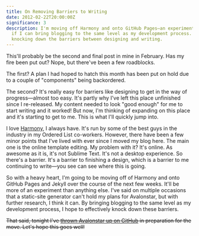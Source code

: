 ```yaml
---
title: On Removing Barriers to Writing
date: 2012-02-22T20:00:00Z
significance: 3
description: I'm moving off Harmony and onto GitHub Pages—an experiment to see
  if I can bring blogging to the same level as my development process. Here's to
  knocking down the barriers between designing and writing.
---
```


This'll probably be the second and final post in mine in February. Has my fire been put out? Nope, but there've been a few roadblocks.

The first? A plan I had hoped to hatch this month has been put on hold due to a couple of "components" being backordered.

The second? It's really easy for barriers like designing to get in the way of progress—almost too easy. It's partly why I've left this place unfinished since I re-released. My content needed to look "good enough" for me to start writing and it worked! But now, I'm thinking of expanding on this place and it's starting to get to me. This is what I'll quickly jump into.

I love [Harmony][1], I always have. It's run by some of the best guys in the industry in my Ordered List co-workers. However, there have been a few minor points that I've lived with ever since I moved my blog here. The main one is the online template editing. My problem with it? It's online. As awesome as it is, it's not Sublime Text. It's not a desktop experience. So there's a barrier. It's a barrier to finishing a design, which is a barrier to me continuing to write—you see can see where this is going.

So with a heavy heart, I'm going to be moving off of Harmony and onto GitHub Pages and Jekyll over the course of the next few weeks. It'll be more of an experiment than anything else. I've said on multiple occasions that a static-site generator can't hold my plans for Avalonstar, but with further research, I think it can. By bringing blogging to the same level as my development process, I hope to effectively knock down these barriers.

<del>That said, tonight I've [thrown Avalonstar up on GitHub][2] in preparation for the move. Let's hope this goes well!</del>

[1]: http://get.harmonyapp.com/
[2]: https://github.com/avalonstar/avalonstar/
